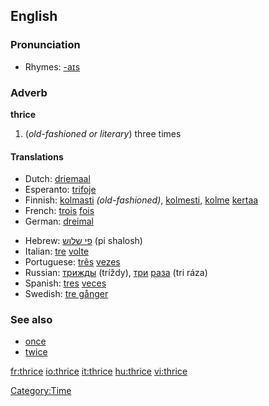 ==English==

===Pronunciation===
*Rhymes: [[Rhymes:English:-aɪs|-aɪs]]

===Adverb===
'''thrice'''

# (''old-fashioned or literary'') three times

====Translations====
{{top}}
*Dutch: [[driemaal]]
*Esperanto: [[trifoje]]
*Finnish: [[kolmasti]] ''(old-fashioned)'', [[kolmesti]], [[kolme]] [[kerta]]a
*French: [[trois]] [[fois]]
*German: [[dreimal]]
{{mid}}
*Hebrew: [[פי שלוש]] (pi shalosh)
*Italian: [[tre]] [[volta#Italian|volte]]
*Portuguese: [[três]] [[vez#Portuguese|vezes]]
*Russian: [[трижды]] (tríždy), [[три]] [[раз#Russian|раза]] (tri ráza)
*Spanish: [[tres]] [[vez#Spanish|veces]]
*Swedish: [[tre gånger]]
{{bottom}}

===See also===
*[[once]]
*[[twice]]

[[Category:Time]]

[[fr:thrice]]
[[io:thrice]]
[[it:thrice]]
[[hu:thrice]]
[[vi:thrice]]